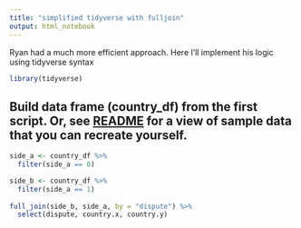 ```yaml
---
title: "simplified tidyverse with fulljoin"
output: html_notebook
---
```


Ryan had a much more efficient approach.  Here I'll implement his logic using tidyverse syntax

```r
library(tidyverse)
```

## Build data frame (country_df) from the first script. Or, see [README](https://github.com/libjohn/codestub-full_join-separate-for-loop/blob/master/README.md) for a view of sample data that you can recreate yourself.

```r
side_a <- country_df %>% 
  filter(side_a == 0)

side_b <- country_df %>% 
  filter(side_a == 1)
  
full_join(side_b, side_a, by = "dispute") %>% 
  select(dispute, country.x, country.y)
```

